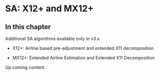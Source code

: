 # SA: X12+ and MX12+ {#a-sa-x12 .unnumbered}

## In this chapter

Additional SA algorithms available only in v3.x.

- X12+: Airline based pre-adjustment and extended X11 decomposition

- MX12+: Extended Airline Estimation and Extended X11 Decomposition

Up coming content.

